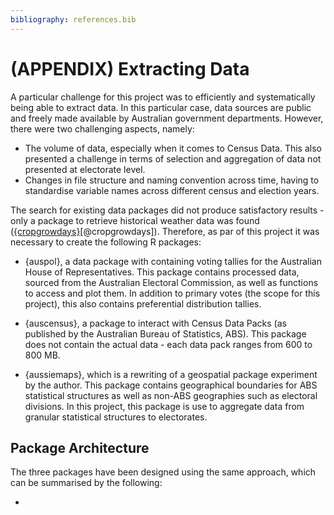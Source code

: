 ```yaml
---
bibliography: references.bib
---
```


# (APPENDIX) Extracting Data

A particular challenge for this project was to efficiently and systematically being able to extract data. In this particular case, data sources are public and freely made available by Australian government departments. However, there were two challenging aspects, namely:

-   The volume of data, especially when it comes to Census Data. This also presented a challenge in terms of selection and aggregation of data not presented at electorate level.
-   Changes in file structure and naming convention across time, having to standardise variable names across different census and election years.

The search for existing data packages did not produce satisfactory results - only a package to retrieve historical weather data was found ([{cropgrowdays}](https://gitlab.com/petebaker/cropgrowdays/)[@cropgrowdays]). Therefore, as par of this project it was necessary to create the following R packages:

-   {auspol}, a data package with containing voting tallies for the Australian House of Representatives. This package contains processed data, sourced from the Australian Electoral Commission, as well as functions to access and plot them. In addition to primary votes (the scope for this project), this also contains preferential distribution tallies.

-   {auscensus}, a package to interact with Census Data Packs (as published by the Australian Bureau of Statistics, ABS). This package does not contain the actual data - each data pack ranges from 600 to 800 MB.

-   {aussiemaps}, which is a rewriting of a geospatial package experiment by the author. This package contains geographical boundaries for ABS statistical structures as well as non-ABS geographies such as electoral divisions. In this project, this package is use to aggregate data from granular statistical structures to electorates.

## Package Architecture

The three packages have been designed using the same approach, which can be summarised by the following:

-   
